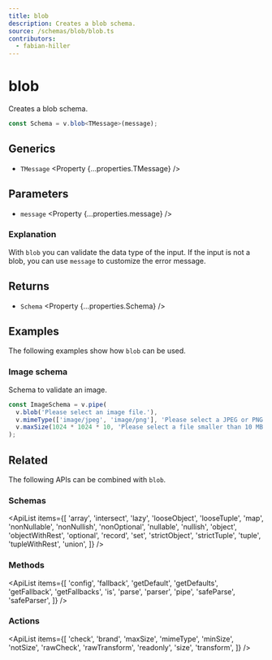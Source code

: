 ```yaml
---
title: blob
description: Creates a blob schema.
source: /schemas/blob/blob.ts
contributors:
  - fabian-hiller
---
```



# blob

Creates a blob schema.

```ts
const Schema = v.blob<TMessage>(message);
```

## Generics

- `TMessage` <Property {...properties.TMessage} />

## Parameters

- `message` <Property {...properties.message} />

### Explanation

With `blob` you can validate the data type of the input. If the input is not a blob, you can use `message` to customize the error message.

## Returns

- `Schema` <Property {...properties.Schema} />

## Examples

The following examples show how `blob` can be used.

### Image schema

Schema to validate an image.

```ts
const ImageSchema = v.pipe(
  v.blob('Please select an image file.'),
  v.mimeType(['image/jpeg', 'image/png'], 'Please select a JPEG or PNG file.'),
  v.maxSize(1024 * 1024 * 10, 'Please select a file smaller than 10 MB.')
);
```

## Related

The following APIs can be combined with `blob`.

### Schemas

<ApiList
  items={[
    'array',
    'intersect',
    'lazy',
    'looseObject',
    'looseTuple',
    'map',
    'nonNullable',
    'nonNullish',
    'nonOptional',
    'nullable',
    'nullish',
    'object',
    'objectWithRest',
    'optional',
    'record',
    'set',
    'strictObject',
    'strictTuple',
    'tuple',
    'tupleWithRest',
    'union',
  ]}
/>

### Methods

<ApiList
  items={[
    'config',
    'fallback',
    'getDefault',
    'getDefaults',
    'getFallback',
    'getFallbacks',
    'is',
    'parse',
    'parser',
    'pipe',
    'safeParse',
    'safeParser',
  ]}
/>

### Actions

<ApiList
  items={[
    'check',
    'brand',
    'maxSize',
    'mimeType',
    'minSize',
    'notSize',
    'rawCheck',
    'rawTransform',
    'readonly',
    'size',
    'transform',
  ]}
/>
